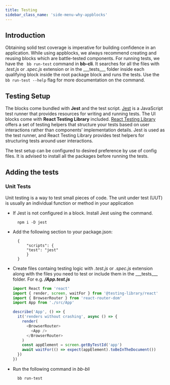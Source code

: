 ```yaml
---
title: Testing
sidebar_class_name: 'side-menu-why-appblocks'
---
```


## Introduction

Obtaining solid test coverage is imperative for building confidence in an application. While using appblocks, we always recommend creating and reusing blocks which are battle-tested components. For running tests, we have the ` bb run-test` command in **bb-cli**. It searches for all the files with _.test.js_ or _.spec.js_ extension or in the \_\_\_tests\_\_\_ folder inside each qualifying block inside the root package block and runs the tests. Use the ` bb run-test --help` flag for more documentation on the command.

## Testing Setup

The blocks come bundled with **Jest** and the test script. [Jest](https://jestjs.io/) is a JavaScript test runner that provides resources for writing and running tests. The UI blocks come with **React Testing Library** included. [React Testing Library](https://testing-library.com/docs/react-testing-library/intro/) offers a set of testing helpers that structure your tests based on user interactions rather than components’ implementation details. Jest is used as the test runner, and React Testing Library provides test helpers for structuring tests around user interactions.

The test setup can be configured to desired preference by use of config files. It is advised to install all the packages before running the tests.

## Adding the tests

### Unit Tests

Unit testing is a way to test small pieces of code. The unit under test (UUT) is usually an individual function or method in your application

- If Jest is not configured in a block. Install Jest using the command.

        npm i -D jest

- Add the following section to your package.json:

        {
            "scripts": {
            "test": "jest"
            }
        }

- Create files containg testing logic with _.test.js_ or _.spec.js_ extension along with the files you need to test or include them in the \_\_\_tests\_\_\_ folder. For e.g. **_/App.test.js_**

  ```js file=example.js
  import React from 'react'
  import { render, screen, waitFor } from '@testing-library/react'
  import { BrowserRouter } from 'react-router-dom'
  import App from './src/App'

  describe('App', () => {
    it('renders without crashing', async () => {
      render(
        <BrowserRouter>
          <App />
        </BrowserRouter>
      )
      const appElement = screen.getByTestId('app')
      await waitFor(() => expect(appElement).toBeInTheDocument())
    })
  })
  ```

- Run the following command in _bb-bli_

        bb run-test
